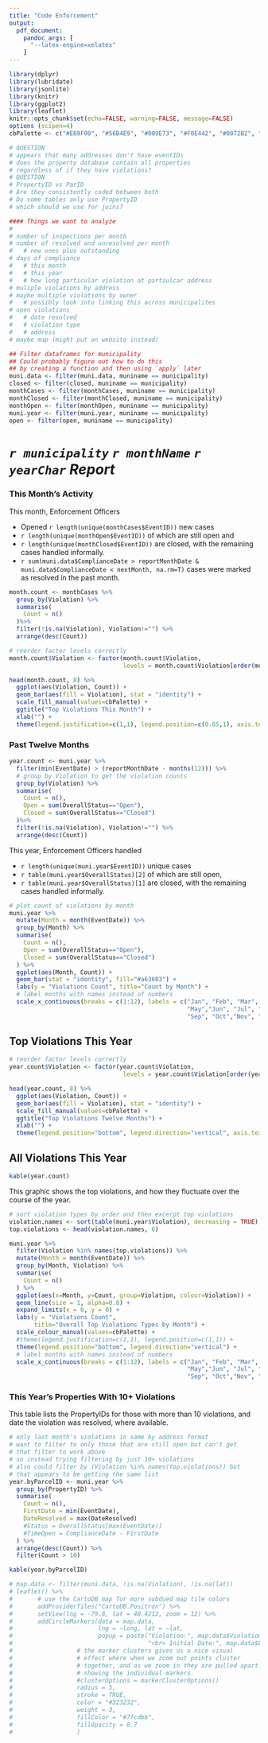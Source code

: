 ```yaml
---
title: "Code Enforcement"
output:
  pdf_document:
    pandoc_args: [
      "--latex-engine=xelatex"
    ]
---
```


```r
library(dplyr)
library(lubridate)
library(jsonlite)
library(knitr)
library(ggplot2)
library(leaflet)
knitr::opts_chunk$set(echo=FALSE, warning=FALSE, message=FALSE)
options (scipen=4)
cbPalette <- c("#E69F00", "#56B4E9", "#009E73", "#F0E442", "#0072B2", "#D55E00", "#CC79A7", "#999999", "#000000", "#8856a7")

# QUESTION
# appears that many addresses don't have eventIDs
# does the property database contain all properties
# regardless of if they have violations?
# QUESTION
# PropertyID vs ParID
# Are they consistently coded between both
# Do some tables only use PropertyID
# which should we use for joins?

#### Things we want to analyze
#
# number of inspections per month
# number of resolved and unresolved per month
#   # new ones plus outstanding
# days of compliance
#   # this month
#   # this year
#   # how long particular violation at partiulcar address
# muliple violations by address
# maybe multiple violations by owner
#   # possibly look into linking this across municipalites
# open violations
#   # date resolved
#   # violation type
#   # address
# maybe map (might put on website instead)

## Filter dataframes for municipality
## Could probably figure out how to do this
## by creating a function and then using `apply` later
muni.data <- filter(muni.data, muniname == municipality)
closed <- filter(closed, muniname == municipality)
monthCases <- filter(monthCases, muniname == municipality)
monthClosed <- filter(monthClosed, muniname == municipality)
monthOpen <- filter(monthOpen, muniname == municipality)
muni.year <- filter(muni.year, muniname == municipality)
open <- filter(open, muniname == municipality)
```

# *`r municipality` `r monthName` `r yearChar` Report*

### This Month's Activity

This month, Enforcement Officers

 - Opened `r length(unique(monthCases$EventID))` new cases
 - `r length(unique(monthOpen$EventID))` of which are still open and
 - `r length(unique(monthClosed$EventID))` are closed, with the remaining cases handled informally.
 - `r sum(muni.data$ComplianceDate > reportMonthDate & muni.data$ComplianceDate < nextMonth, na.rm=T)` cases were marked as resolved in the past month.

```r
month.count <- monthCases %>%
  group_by(Violation) %>%
  summarise(
    Count = n()
  )%>%
  filter(!is.na(Violation), Violation!="") %>%
  arrange(desc(Count))
```

```r
# reorder factor levels correctly
month.count$Violation <- factor(month.count$Violation, 
                                levels = month.count$Violation[order(month.count$Count)])

head(month.count, 8) %>%
  ggplot(aes(Violation, Count)) + 
  geom_bar(aes(fill = Violation), stat = "identity") + 
  scale_fill_manual(values=cbPalette) + 
  ggtitle("Top Violations This Month") + 
  xlab("") +
  theme(legend.justification=c(1,1), legend.position=c(0.65,1), axis.text.x=element_blank())
```

### Past Twelve Months

```r
year.count <- muni.year %>%
  filter(min(EventDate) > (reportMonthDate - months(12))) %>%
  # group by Violation to get the violation counts
  group_by(Violation) %>%
  summarise(
    Count = n(),
    Open = sum(OverallStatus=="Open"),
    Closed = sum(OverallStatus=="Closed")
  )%>%
  filter(!is.na(Violation), Violation!="") %>%
  arrange(desc(Count))
```

This year, Enforcement Officers handled

 - `r length(unique(muni.year$EventID))` unique cases
 - `r table(muni.year$OverallStatus)[2]` of which are still open,
 - `r table(muni.year$OverallStatus)[1]` are closed, with the remaining cases handled informally.

```r
# plot count of violations by month
muni.year %>%
  mutate(Month = month(EventDate)) %>%
  group_by(Month) %>%
  summarise(
    Count = n(),
    Open = sum(OverallStatus=="Open"),
    Closed = sum(OverallStatus=="Closed")
  ) %>%
  ggplot(aes(Month, Count)) +
  geom_bar(stat = "identity", fill="#a63603") +
  labs(y = "Violations Count", title="Count by Month") + 
  # label months with names instead of numbers
  scale_x_continuous(breaks = c(1:12), labels = c("Jan", "Feb", "Mar", "Apr",
                                                  "May","Jun", "Jul", "Aug", 
                                                  "Sep", "Oct","Nov", "Dec"))
```

## Top Violations This Year
```r
# reorder factor levels correctly
year.count$Violation <- factor(year.count$Violation, 
                                levels = year.count$Violation[order(year.count$Count)])

head(year.count, 8) %>%
  ggplot(aes(Violation, Count)) + 
  geom_bar(aes(fill = Violation), stat = "identity") + 
  scale_fill_manual(values=cbPalette) + 
  ggtitle("Top Violations Twelve Months") + 
  xlab("") +
  theme(legend.position="bottom", legend.direction="vertical", axis.text.x=element_blank())
```

## All Violations This Year
```r
kable(year.count)
```

This graphic shows the top violations, and how they fluctuate over the course of the year.


```r
# sort violation types by order and then excerpt top violations
violation.names <- sort(table(muni.year$Violation), decreasing = TRUE)
top.violations <- head(violation.names, 6)

muni.year %>%
  filter(Violation %in% names(top.violations)) %>%
  mutate(Month = month(EventDate)) %>%
  group_by(Month, Violation) %>%
  summarise(
    Count = n()
  ) %>%
  ggplot(aes(x=Month, y=Count, group=Violation, colour=Violation)) +
  geom_line(size = 1, alpha=0.8) +
  expand_limits(x = 0, y = 0) +
  labs(y = "Violations Count",
       title="Overall Top Violations Types by Month") +
  scale_colour_manual(values=cbPalette) +
  #theme(legend.justification=c(1,1), legend.position=c(1,1)) +
  theme(legend.position="bottom", legend.direction="vertical") +
  # label months with names instead of numbers
  scale_x_continuous(breaks = c(1:12), labels = c("Jan", "Feb", "Mar", "Apr",
                                                  "May","Jun", "Jul", "Aug", 
                                                  "Sep", "Oct","Nov", "Dec"))
```

### This Year's Properties With 10+ Violations

This table lists the PropertyIDs for those with more than 10 violations, and date the violation was resolved, where available.

```r
# only last month's violations in same by address format
# want to filter to only those that are still open but can't get
# that filter to work above
# so instead trying filtering by just 10+ violations
# also could filter by (Violation %in% names(top.violations)) but
# that appears to be getting the same list
year.byParcelID <- muni.year %>%
  group_by(PropertyID) %>%
  summarise(
    Count = n(),
    FirstDate = min(EventDate),
    DateResolved = max(DateResolved)
    #Status = OverallStatus[max(EventDate)]
    #TimeOpen = ComplianceDate - FirstDate
  ) %>%
  arrange(desc(Count)) %>%
  filter(Count > 10)

kable(year.byParcelID)
```


```r
# map.data <- filter(muni.data, !is.na(Violation), !is.na(lat))
# leaflet() %>%
#       # use the CartoDB map for more subdued map tile colors
#       addProviderTiles("CartoDB.Positron") %>%
#       setView(lng = -79.8, lat = 40.4212, zoom = 12) %>%
#       addCircleMarkers(data = map.data,
#                        lng = ~long, lat = ~lat, 
#                        popup = paste("Violation:", map.data$Violation,
#                                      "<br> Initial Date:", map.data$EventDate),
#                  # the marker clusters gives us a nice visual 
#                  # effect where when we zoom out points cluster
#                  # together, and as we zoom in they are pulled apart
#                  # showing the individual markers.
#                  #clusterOptions = markerClusterOptions()
#                  radius = 5,
#                  stroke = TRUE,
#                  color = "#323232",
#                  weight = 3,
#                  fillColor = "#7fcdbb",
#                  fillOpacity = 0.7
#                  ) 
```
